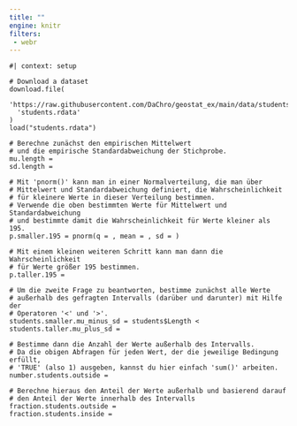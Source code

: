 ```yaml
---
title: ""
engine: knitr
filters:
 - webr
---
```


```webr-r

#| context: setup

# Download a dataset
download.file(
  'https://raw.githubusercontent.com/DaChro/geostat_ex/main/data/students.rdata',
  'students.rdata'
)
load("students.rdata")

```

```webr-r
# Berechne zunächst den empirischen Mittelwert 
# und die empirische Standardabweichung der Stichprobe. 
mu.length = 
sd.length =
  
# Mit 'pnorm()' kann man in einer Normalverteilung, die man über
# Mittelwert und Standardabweichung definiert, die Wahrscheinlichkeit 
# für kleinere Werte in dieser Verteilung bestimmen.
# Verwende die oben bestimmten Werte für Mittelwert und Standardabweichung 
# und bestimmte damit die Wahrscheinlichkeit für Werte kleiner als 195.
p.smaller.195 = pnorm(q = , mean = , sd = )

# Mit einem kleinen weiteren Schritt kann man dann die Wahrscheinlichkeit
# für Werte größer 195 bestimmen.
p.taller.195 = 

# Um die zweite Frage zu beantworten, bestimme zunächst alle Werte 
# außerhalb des gefragten Intervalls (darüber und darunter) mit Hilfe der 
# Operatoren '<' und '>'.
students.smaller.mu_minus_sd = students$Length < 
students.taller.mu_plus_sd = 

# Bestimme dann die Anzahl der Werte außerhalb des Intervalls.
# Da die obigen Abfragen für jeden Wert, der die jeweilige Bedingung erfüllt, 
# 'TRUE' (also 1) ausgeben, kannst du hier einfach 'sum()' arbeiten.
number.students.outside = 

# Berechne hieraus den Anteil der Werte außerhalb und basierend darauf
# den Anteil der Werte innerhalb des Intervalls
fraction.students.outside =
fraction.students.inside = 


```
